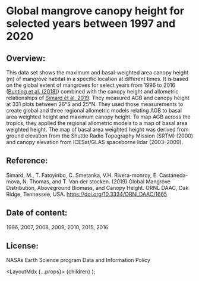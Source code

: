 
# Global mangrove canopy height for selected years between 1997 and 2020

## Overview: 

This data set shows the maximum and basal-weighted area canopy height (m) of mangrove habitat  in a specific location at different times. It is based on the global extent of mangroves for select years from 1996 to 2016 (<a href="https://www.mdpi.com/2072-4292/10/10/1669" target="_blank" rel="noopener noreferrer">Bunting et al. (2018)</a>) combined with the canopy height and allometric relationships of <a href="https://daac.ornl.gov/cgi-bin/dsviewer.pl?ds_id=1665" target="_blank" rel="noopener noreferrer">Simard et al. 2019</a>. They measured AGB and canopy height at 331 plots between 26°S and 25°N. They used those measurements to create global and three regional allometric models relating AGB to basal area weighted height and maximum canopy height. To map AGB across the tropics, they applied the regional allometric models to a map of basal area weighted height. The map of basal area weighted height was derived from ground elevation from the Shuttle Radio Topography Mission (SRTM) (2000) and canopy elevation from ICESat/GLAS spaceborne lidar (2003–2009).

## Reference: 

Simard, M., T. Fatoyinbo, C. Smetanka, V.H. Rivera-monroy, E. Castaneda-mova, N. Thomas, and T. Van der stocken. (2019) Global Mangrove Distribution, Aboveground Biomass, and Canopy Height. ORNL DAAC, Oak Ridge, Tennessee, USA. <a target="_blank" rel="noopener noreferrer" href="https://doi.org/10.3334/ORNLDAAC/1665">https://doi.org/10.3334/ORNLDAAC/1665</a>

## Date of content:

1996, 2007, 2008, 2009, 2010, 2015, 2016

## License:
NASAs Earth Science program Data and Information Policy

  <LayoutMdx {...props}>
    {children}
  </LayoutMdx>
);